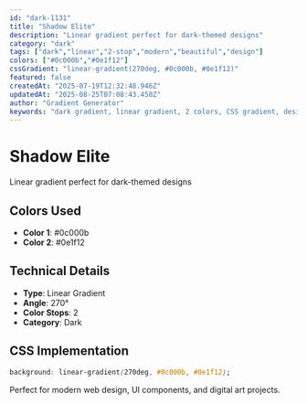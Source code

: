 ```yaml
---
id: "dark-1131"
title: "Shadow Elite"
description: "Linear gradient perfect for dark-themed designs"
category: "dark"
tags: ["dark","linear","2-stop","modern","beautiful","design"]
colors: ["#0c000b","#0e1f12"]
cssGradient: "linear-gradient(270deg, #0c000b, #0e1f12)"
featured: false
createdAt: "2025-07-19T12:32:48.946Z"
updatedAt: "2025-08-25T07:08:43.450Z"
author: "Gradient Generator"
keywords: "dark gradient, linear gradient, 2 colors, CSS gradient, design, #0c000b, #0e1f12"
---
```


# Shadow Elite

Linear gradient perfect for dark-themed designs

## Colors Used
- **Color 1**: #0c000b
- **Color 2**: #0e1f12

## Technical Details
- **Type**: Linear Gradient
- **Angle**: 270°
- **Color Stops**: 2
- **Category**: Dark

## CSS Implementation
```css
background: linear-gradient(270deg, #0c000b, #0e1f12);
```

Perfect for modern web design, UI components, and digital art projects.
